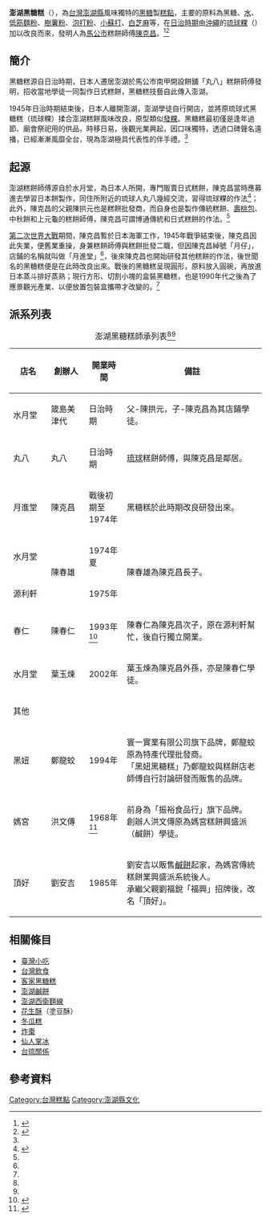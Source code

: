{{noteTA
| G1 = Food
}}
{{Infobox prepared food
| name            = 黑糖糕（烏糖粿）
| image           = 黑糖糕.jpg
| image_size      = 250px
| caption         = 
| alternate_name  = 
| country         = [[澎湖|澎湖]]
| region          = [[東亞|東亞]]
| creator         =
| course          = [[甜點|甜點]]
| type            =
| served          =
| main_ingredient = [[黑糖|黑糖]]、[[水|水]]、[[麵粉|麵粉]]、[[白芝麻|白芝麻]]等
| variations      =
| calories        =
| other           =
}}

'''澎湖黑糖糕'''（{{Lang-nan-tw|oo-thn̂g-kué/ké|han='''烏糖粿'''}}），為[[台灣|台灣]][[澎湖縣|澎湖縣]]風味獨特的[[黑糖|黑糖]]製[[糕點|糕點]]，主要的原料為黑糖、[[水|水]]、[[低筋麵粉|低筋麵粉]]、[[樹薯粉|樹薯粉]]、[[泡打粉|泡打粉]]、[[小蘇打|小蘇打]]、[[白芝麻|白芝麻]]等，在[[台灣日治時期|日治時期]]由[[沖繩縣|沖繩]]的[[琉球粿|琉球粿]]（{{lang-ryu|アガラサー}}）加以改良而來，發明人為[[馬公市|馬公市]]糕餅師傅[[陳克昌|陳克昌]]。<ref name=":0">{{Cite book|title=《澎湖產業文化誌－傳統糕餅》|last=林文鎮、黃莉芸、崔璐璐、林麗芬、葉欣華、陳貴銀、陳仁和、王慧筠|first=|publisher=澎湖采風文化學會|year=1998|isbn=9579857814|location=澎湖縣|pages=|language=zh-tw}}</ref><ref>{{Cite web|title=〈黑糖糕〉|url=https://penghu.info/OB7EC671238F9BA0F83D|accessdate=|author=|date=|format=|publisher=Penghu.Info｜澎湖知識服務平台|language=zh-tw|archiveurl=https://penghu.info/OB7EC671238F9BA0F83D|archivedate=2020-12-04}}</ref>

== 簡介 ==
黑糖糕源自日治時期，日本人遷居澎湖於馬公市南甲開設餅舖「丸八」糕餅師傅發明，招收當地學徒一同製作日式糕餅，黑糖糕技藝自此傳入澎湖。<p>1945年日治時期結束後，日本人離開澎湖，澎湖學徒自行開店，並將原琉球式黑糖糕（琉球粿）揉合澎湖糕餅風味改良，原型類似[[發粿|發粿]]。黑糖糕最初僅是逢年過節、廟會祭祀用的供品，時移日易，後觀光業興起，因口味獨特，透過口碑聲名遠播，已經漸漸風靡全台，現為澎湖極具代表性的伴手禮。<ref name=":0" />

== 起源 ==
澎湖糕餅師傅源自於水月堂，為日本人所開，專門販賣日式糕餅，陳克昌當時應募進去學習日本餅製作，同住所附近的琉球人丸八幾經交流，習得琉球粿的作法<ref name=":1">{{Cite web|title=《馬公市各里人文鄉土叢書－第1輯》|url=https://www.penghu.gov.tw/ebook/51/files/basic-html/page97.html|accessdate=|author=林文鎮|date=|last=|year=2006|format=|publisher=澎湖縣馬公市公所|language=zh-tw|archiveurl=https://www.penghu.gov.tw/ebook/51/files/basic-html/page97.html|archivedate=2020-12-04}}</ref>；此外，陳克昌的父親陳拱元也是糕餅批發商，而自身也是製作傳統糕餅、[[壽桃包|壽桃包]]、中秋餅和上元龜的糕餅師傅，陳克昌可謂博通傳統和日式糕餅的作法。<ref name=":0" />{{Rp|40-41}}

[[第二次世界大战|第二次世界大戰]]期間，陳克昌暫於日本海軍工作，1945年戰爭結束後，陳克昌因此失業，便舊業重操，身兼糕餅師傅與糕餅批發二職，但因陳克昌綽號「月仔」，店鋪的名稱就叫做「月進堂」<ref name=":1" />，後來陳克昌也開始研發其他糕餅的作法，後世聞名的黑糖糕便是在此時改良出來。戰後的黑糖糕呈現圓形，原料放入圓碗，再放進日本蒸斗排好蒸熟；現行方形、切割小塊的盒裝黑糖糕，也是1990年代之後為了應景觀光產業、以便放置包裝盒攜帶才改變的。<ref name=":0" />{{Rp|41}}

== 派系列表 ==
{| class="wikitable"
|+澎湖黑糖糕師承列表<ref name=":0" /><ref name=":1" />
!width=15%|店名
!width=15%|創辦人
!width=15%|開業時間
!width=55%|備註
|-
|水月堂
|箴島美津代
|日治時期
|父-陳拱元，子-陳克昌為其店鋪學徒。
|-
|丸八
|丸八
|日治時期
|[[琉球族|琉球]]糕餅師傅，與陳克昌是鄰居。
|-
|月進堂
|陳克昌
|戰後初期至1974年
|黑糖糕於此時期改良研發出來。
|-
|水月堂
| rowspan="2" |陳春雄
|1974年夏
| rowspan="2" |陳春雄為陳克昌長子。
|-
|源利軒
|1975年
|-
|春仁
|陳春仁
|1993年<ref>{{Cite web|title=〈春仁黑糖糕〉|url=https://sme.moeasmea.gov.tw/startup/modules/highlight/detail/?sId=72|accessdate=|author=|date=|format=|publisher=新創圓夢網|language=zh-tw|archiveurl=https://sme.moeasmea.gov.tw/startup/modules/highlight/detail/?sId=72|archivedate=2020-12-04}}</ref>
|陳春仁為陳克昌次子，原在源利軒幫忙，後自行獨立開業。
|-
|水月堂
|葉玉煉
|2002年
|葉玉煉為陳克昌外孫，亦是陳春仁學徒。
|-
! colspan="4" |其他
|-
|黑妞
|鄭龍蛟
|1994年
|寰一實業有限公司旗下品牌，鄭龍蛟原為特產代理批發商。<br/>「黑妞黑糖糕」乃鄭龍蛟與糕餅店老師傅自行討論研發而販售的品牌。
|-
|媽宮
|洪文傳
|1968年<ref>{{Cite web|title=〈關於我們〉|url=http://www.magung.com.tw/index.asp?s=about_us|accessdate=|author=|date=|format=|publisher=媽宮食品 Magung Food|language=zh-tw|archiveurl=https://web.archive.org/web/20200702152206/http://www.magung.com.tw/index.asp?s=about_us|archivedate=2020-07-02|dead-url=no}}</ref>
|前身為「振裕食品行」旗下品牌。<br/>創辦人洪文傳原為媽宮糕餅興盛派（鹹餅）學徒。
|-
|頂好
|劉安吉
|1985年
|劉安吉以販售[[澎湖鹹餅|鹹餅]]起家，為媽宮傳統糕餅業興盛派系統後人。<br/>承繼父親劉福銳「福興」招牌後，改名「頂好」。
|}

== 相關條目 ==
* [[臺灣小吃|臺灣小吃]]
* [[台灣飲食|台灣飲食]]
* [[客家黑糖糕|客家黑糖糕]]
*[[澎湖鹹餅|澎湖鹹餅]]
*[[澎湖西衛麵線|澎湖西衛麵線]]
*[[花生酥|花生酥]]（塗豆酥）
*[[冬瓜糕|冬瓜糕]]
*[[炸棗|炸棗]]
* [[仙人掌冰|仙人掌冰]]
*[[台琉關係|台琉關係]]

== 參考資料 ==
{{portal box|台灣|澎湖|飲食}}
{{reflist|30em}}
[[Category:台灣糕點|Category:台灣糕點]]
[[Category:澎湖縣文化|Category:澎湖縣文化]]